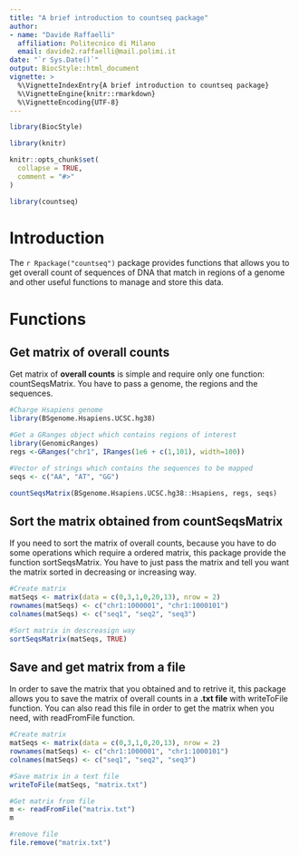 ```yaml
---
title: "A brief introduction to countseq package"
author:
- name: "Davide Raffaelli"
  affiliation: Politecnico di Milano
  email: davide2.raffaelli@mail.polimi.it
date: "`r Sys.Date()`"
output: BiocStyle::html_document
vignette: >
  %\VignetteIndexEntry{A brief introduction to countseq package}
  %\VignetteEngine{knitr::rmarkdown}
  %\VignetteEncoding{UTF-8}
---
```


```r
library(BiocStyle)
```
```r
library(knitr)
```

```r
knitr::opts_chunk$set(
  collapse = TRUE,
  comment = "#>"
)
```

```r
library(countseq)
```

# Introduction
The `r Rpackage("countseq")` package provides functions that allows you to get
overall count of sequences of DNA that match in regions of a genome and other
useful functions to manage and store this data.

# Functions

## Get matrix of overall counts

Get matrix of **overall counts** is simple and require only one function: 
countSeqsMatrix. You have to pass a genome, the regions and the sequences.

```r
#Charge Hsapiens genome
library(BSgenome.Hsapiens.UCSC.hg38)

#Get a GRanges object which contains regions of interest
library(GenomicRanges)
regs <-GRanges("chr1", IRanges(1e6 + c(1,101), width=100))

#Vector of strings which contains the sequences to be mapped
seqs <- c("AA", "AT", "GG")

countSeqsMatrix(BSgenome.Hsapiens.UCSC.hg38::Hsapiens, regs, seqs)
```

## Sort the matrix obtained from countSeqsMatrix

If you need to sort the matrix of overall counts, because you have to do some
operations which require a ordered matrix, this package provide the function
sortSeqsMatrix. You have to just pass the matrix and tell you want the matrix
sorted in decreasing or increasing way.

```r
#Create matrix
matSeqs <- matrix(data = c(0,3,1,0,20,13), nrow = 2)
rownames(matSeqs) <- c("chr1:1000001", "chr1:1000101")
colnames(matSeqs) <- c("seq1", "seq2", "seq3")

#Sort matrix in descreasign way
sortSeqsMatrix(matSeqs, TRUE)
```

## Save and get matrix from a file

In order to save the matrix that you obtained and to retrive it, this package
allows you to save the matrix of overall counts in a **.txt file** with 
writeToFile function. You can also read this file in order to get the matrix 
when you need, with readFromFile function.

```r
#Create matrix
matSeqs <- matrix(data = c(0,3,1,0,20,13), nrow = 2)
rownames(matSeqs) <- c("chr1:1000001", "chr1:1000101")
colnames(matSeqs) <- c("seq1", "seq2", "seq3")

#Save matrix in a text file
writeToFile(matSeqs, "matrix.txt")

#Get matrix from file
m <- readFromFile("matrix.txt")
m

#remove file
file.remove("matrix.txt")

```
